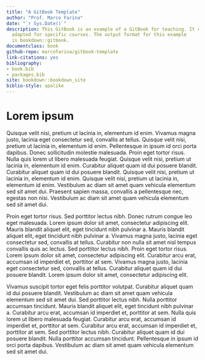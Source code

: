 ```yaml
--- 
title: "A GitBook Template"
author: "Prof. Marco Farina"
date: "`r Sys.Date()`"
description: This GitBook is an example of a GitBook for teaching. It can be 
  adapted for specific courses. The output format for this example
  is bookdown::gitbook.
documentclass: book
github-repo: marcofarina/gitbook-template
link-citations: yes
bibliography:
- book.bib
- packages.bib
site: bookdown::bookdown_site
biblio-style: apalike
---
```


<!--"Using GitBooks to create Open course materials"-->
# Lorem ipsum
Quisque velit nisi, pretium ut lacinia in, elementum id enim. Vivamus magna justo, lacinia eget consectetur sed, convallis at tellus. Quisque velit nisi, pretium ut lacinia in, elementum id enim. Pellentesque in ipsum id orci porta dapibus. Donec sollicitudin molestie malesuada. Proin eget tortor risus. Nulla quis lorem ut libero malesuada feugiat. Quisque velit nisi, pretium ut lacinia in, elementum id enim. Curabitur aliquet quam id dui posuere blandit. Curabitur aliquet quam id dui posuere blandit. Quisque velit nisi, pretium ut lacinia in, elementum id enim. Quisque velit nisi, pretium ut lacinia in, elementum id enim. Vestibulum ac diam sit amet quam vehicula elementum sed sit amet dui. Praesent sapien massa, convallis a pellentesque nec, egestas non nisi. Vestibulum ac diam sit amet quam vehicula elementum sed sit amet dui.

Proin eget tortor risus. Sed porttitor lectus nibh. Donec rutrum congue leo eget malesuada. Lorem ipsum dolor sit amet, consectetur adipiscing elit. Mauris blandit aliquet elit, eget tincidunt nibh pulvinar a. Mauris blandit aliquet elit, eget tincidunt nibh pulvinar a. Vivamus magna justo, lacinia eget consectetur sed, convallis at tellus. Curabitur non nulla sit amet nisl tempus convallis quis ac lectus. Sed porttitor lectus nibh. Proin eget tortor risus. Lorem ipsum dolor sit amet, consectetur adipiscing elit. Curabitur arcu erat, accumsan id imperdiet et, porttitor at sem. Vivamus magna justo, lacinia eget consectetur sed, convallis at tellus. Curabitur aliquet quam id dui posuere blandit. Lorem ipsum dolor sit amet, consectetur adipiscing elit.

Vivamus suscipit tortor eget felis porttitor volutpat. Curabitur aliquet quam id dui posuere blandit. Vestibulum ac diam sit amet quam vehicula elementum sed sit amet dui. Sed porttitor lectus nibh. Nulla porttitor accumsan tincidunt. Mauris blandit aliquet elit, eget tincidunt nibh pulvinar a. Curabitur arcu erat, accumsan id imperdiet et, porttitor at sem. Nulla quis lorem ut libero malesuada feugiat. Curabitur arcu erat, accumsan id imperdiet et, porttitor at sem. Curabitur arcu erat, accumsan id imperdiet et, porttitor at sem. Sed porttitor lectus nibh. Curabitur aliquet quam id dui posuere blandit. Nulla porttitor accumsan tincidunt. Pellentesque in ipsum id orci porta dapibus. Vestibulum ac diam sit amet quam vehicula elementum sed sit amet dui.

